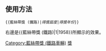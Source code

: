 {{Side box
|metadata=no
|text= '''第{{{1}}}屆（[[{{{2}}}年]]）<br />[[藍絲帶獎 (鐵路)|藍絲帶獎]]得獎車輛'''
|image= [[File:Wikipedia blueribbon W.PNG|30px]]
|imageright= 
|position= right
|style= width: 210px; background-color:#99CCFF; border:1px solid #336699; 
|textstyle= font-size: 100%;
|below= 
}}[[Category:藍絲帶獎 (鐵路車輛)]]<noinclude>
<br style="clear:both;" />

== 使用方法 ==
<code><nowiki>{{</nowiki>藍絲帶獎 (鐵路)|''得獎屆度''|''得獎年份''}}</code>

{{藍絲帶獎 (鐵路)|1|1958}}
右邊是<nowiki>{{藍絲帶獎 (鐵路)|1|1958}}</nowiki>所顯示的效果。

[[Category:日本鐵路模板|獎]]

</noinclude>